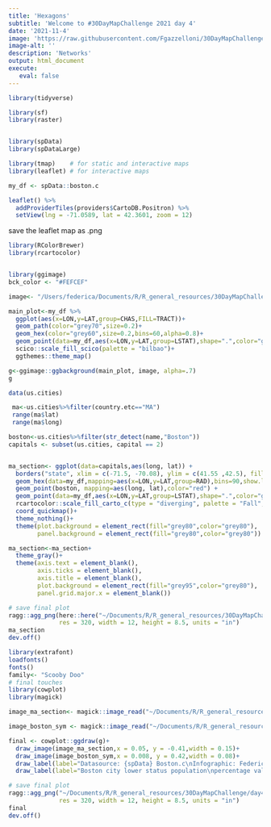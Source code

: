 ```yaml
---
title: 'Hexagons'
subtitle: 'Welcome to #30DayMapChallenge 2021 day 4'
date: '2021-11-4'
image: 'https://raw.githubusercontent.com/Fgazzelloni/30DayMapChallenge/master/2021/day4_hexagons/day4_hexagons.png'
image-alt: ''
description: 'Networks'
output: html_document
execute: 
   eval: false
---
```



```r
library(tidyverse)

library(sf)
library(raster)


library(spData)
library(spDataLarge) 

library(tmap)    # for static and interactive maps
library(leaflet) # for interactive maps
```

```r
my_df <- spData::boston.c
```


```r
leaflet() %>%
  addProviderTiles(providers$CartoDB.Positron) %>%
  setView(lng = -71.0589, lat = 42.3601, zoom = 12)
```

save the leaflet map as .png

```r
library(RColorBrewer)
library(rcartocolor)


library(ggimage)
bck_color <- "#FEFCEF"

image<- "/Users/federica/Documents/R/R_general_resources/30DayMapChallenge/day4_hexagons/boston_city.png"

main_plot<-my_df %>%
  ggplot(aes(x=LON,y=LAT,group=CHAS,FILL=TRACT))+
  geom_path(color="grey70",size=0.2)+
  geom_hex(color="grey60",size=0.2,bins=60,alpha=0.8)+
  geom_point(data=my_df,aes(x=LON,y=LAT,group=LSTAT),shape=".",color="gold",alpha=0.7)+
  scico::scale_fill_scico(palette = "bilbao")+
  ggthemes::theme_map()

g<-ggimage::ggbackground(main_plot, image, alpha=.7)
g
```


```r
data(us.cities)

 ma<-us.cities%>%filter(country.etc=="MA")
 range(ma$lat)
 range(ma$long)

boston<-us.cities%>%filter(str_detect(name,"Boston"))
capitals <- subset(us.cities, capital == 2)


ma_section<- ggplot(data=capitals,aes(long, lat)) +
  borders("state", xlim = c(-71.5, -70.08), ylim = c(41.55 ,42.5), fill = hcl.colors(286, "BrwnYl")) +
  geom_hex(data=my_df,mapping=aes(x=LON,y=LAT,group=RAD),bins=90,show.legend = F)+
  geom_point(boston, mapping=aes(long, lat),color="red") +
  geom_point(data=my_df,aes(x=LON,y=LAT,group=LSTAT),shape=".",color="gold",alpha=0.4)+
  rcartocolor::scale_fill_carto_c(type = "diverging", palette = "Fall", direction = -1)+
  coord_quickmap()+
  theme_nothing()+
  theme(plot.background = element_rect(fill="grey80",color="grey80"),
        panel.background = element_rect(fill="grey80",color="grey80"))

ma_section<-ma_section+
  theme_gray()+
  theme(axis.text = element_blank(),
        axis.ticks = element_blank(),
        axis.title = element_blank(),
        plot.background = element_rect(fill="grey95",color="grey80"),
        panel.grid.major.x = element_blank())

# save final plot
ragg::agg_png(here::here("~/Documents/R/R_general_resources/30DayMapChallenge/day4_hexagons/ma_section.png"),
              res = 320, width = 12, height = 8.5, units = "in")
ma_section
dev.off()
```



```r
library(extrafont)
loadfonts()
fonts()
family<- "Scooby Doo"
# final touches
library(cowplot)
library(magick)

image_ma_section<- magick::image_read("~/Documents/R/R_general_resources/30DayMapChallenge/day4_hexagons/ma_section.png")

image_boston_sym <- magick::image_read("~/Documents/R/R_general_resources/30DayMapChallenge/day4_hexagons/boston_symbol.png")

final <- cowplot::ggdraw(g)+
  draw_image(image_ma_section,x = 0.05, y = -0.41,width = 0.15)+
  draw_image(image_boston_sym,x = 0.008, y = 0.42,width = 0.08)+
  draw_label(label="Datasource: {spData} Boston.c\nInfographic: Federica Gazzelloni",x=0.5,y=0.05, fontfamily = family) +
  draw_label(label="Boston city lower status population\npercentage values",x=0.45,y=0.93, fontfamily = family,size=30)

# save final plot
ragg::agg_png("~/Documents/R/R_general_resources/30DayMapChallenge/day4_hexagons/hexagons.png",
              res = 320, width = 12, height = 8.5, units = "in")
final
dev.off()
```



